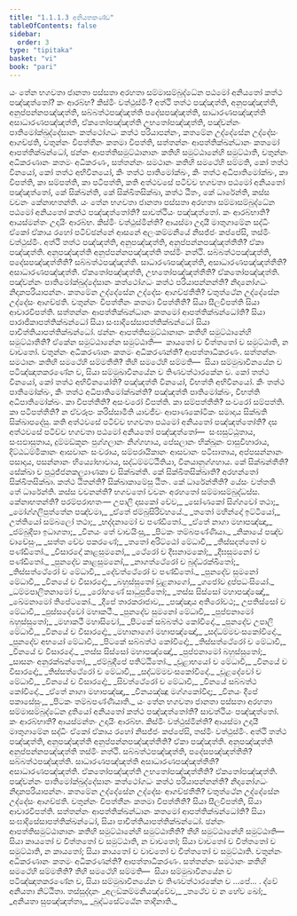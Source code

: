 ```yaml
---
title: "1.1.1.3 අනියතකණ්ඩ"
tableOfContents: false
sidebar:
  order: 3
type: "tipitaka"
basket: "vi"
book: "pari"
---
```



<DynamicBreadcrumb />

<Division number="21" book="pari">

<Paragraph number="60" book="pari">
යං තේන භගවතා ජානතා පස්සතා අරහතා සම්මාසම්බුද්ධේන පඨමෝ අනියතෝ කත්ථ පඤ්ඤත්තෝ? කං ආරබ්භ? කිස්මිං වත්ථුස්මිං? අත්ථි තත්ථ පඤ්ඤත්ති, අනුපඤ්ඤත්ති, අනුප්පන්නපඤ්ඤත්ති, සබ්බත්ථපඤ්ඤත්ති පදේසපඤ්ඤත්ති, සාධාරණපඤ්ඤත්ති අසාධාරණපඤ්ඤත්ති, ඒකතෝපඤ්ඤත්ති උභතෝපඤ්ඤත්ති, පඤ්චන්නං පාතිමෝක්ඛුද්දේසානං කත්ථෝගධං කත්ථ පරියාපන්නං, කතමේන උද්දේසේන උද්දේසං ආගච්ඡති, චතුන්නං විපත්තීනං කතමා විපත්ති, සත්තන්නං ආපත්තික්ඛන්ධානං කතමෝ ආපත්තික්ඛන්ධෝ, ඡන්නං ආපත්තිසමුට්ඨානානං කතිහි සමුට්ඨානේහි සමුට්ඨාති, චතුන්නං අධිකරණානං කතමං අධිකරණං, සත්තන්නං සමථානං කතිහි සමථේහි සම්මති, කෝ තත්ථ විනයෝ, කෝ තත්ථ අභිවිනයෝ, කිං තත්ථ පාතිමෝක්ඛං, කිං තත්ථ අධිපාතිමෝක්ඛං, කා විපත්ති, කා සම්පත්ති, කා පටිපත්ති, කති අත්ථවසේ පටිච්ච භගවතා පඨමෝ අනියතෝ පඤ්ඤත්තෝ, කේ සික්ඛන්ති, කේ සික්ඛිතසික්ඛා, කත්ථ ඨිතං, කේ ධාරේන්ති, කස්ස වචනං කේනාභතන්ති.
</Paragraph>

</Division>
<Division number="22" book="pari">

<Paragraph number="61" book="pari">
යං තේන භගවතා ජානතා පස්සතා අරහතා සම්මාසම්බුද්ධේන පඨමෝ අනියතෝ කත්ථ පඤ්ඤත්තෝති? සාවත්ථියං පඤ්ඤත්තෝ. කං ආරබ්භාති? ආයස්මන්තං උදායිං ආරබ්භ. කිස්මිං වත්ථුස්මින්ති? ආයස්මා උදායී මාතුගාමේන සද්ධිං ඒකෝ ඒකාය රහෝ පටිච්ඡන්නේ ආසනේ අලංකම්මනියේ නිසජ්ජං කප්පේසි, තස්මිං වත්ථුස්මිං. අත්ථි තත්ථ පඤ්ඤත්ති, අනුපඤ්ඤත්ති, අනුප්පන්නපඤ්ඤත්තීති? ඒකා පඤ්ඤත්ති. අනුපඤ්ඤත්ති අනුප්පන්නපඤ්ඤත්ති තස්මිං නත්ථි. සබ්බත්ථපඤ්ඤත්ති, පදේසපඤ්ඤත්තීති? සබ්බත්ථපඤ්ඤත්ති. සාධාරණපඤ්ඤත්ති, අසාධාරණපඤ්ඤත්තීති? අසාධාරණපඤ්ඤත්ති. ඒකතෝපඤ්ඤත්ති, උභතෝපඤ්ඤත්තීති? ඒකතෝපඤ්ඤත්ති. පඤ්චන්නං පාතිමෝක්ඛුද්දේසානං කත්ථෝගධං කත්ථ පරියාපන්නන්ති? නිදානෝගධං නිදානපරියාපන්නං. කතමේන උද්දේසේන උද්දේසං ආගච්ඡතීති? චතුත්ථේන උද්දේසේන උද්දේසං ආගච්ඡති. චතුන්නං විපත්තීනං කතමා විපත්තීති? සියා සීලවිපත්ති සියා ආචාරවිපත්ති. සත්තන්නං ආපත්තික්ඛන්ධානං කතමෝ ආපත්තික්ඛන්ධෝති? සියා පාරාජිකාපත්තික්ඛන්ධෝ සියා සංඝාදිසේසාපත්තික්ඛන්ධෝ සියා පාචිත්තියාපත්තික්ඛන්ධෝ. ඡන්නං ආපත්තිසමුට්ඨානානං කතිහි සමුට්ඨානේහි සමුට්ඨාතීති? ඒකේන සමුට්ඨානේන සමුට්ඨාති—  කායතෝ ච චිත්තතෝ ච සමුට්ඨාති, න වාචතෝ. චතුන්නං අධිකරණානං කතමං අධිකරණන්ති? ආපත්තාධිකරණං. සත්තන්නං සමථානං කතිහි සමථේහි සම්මතීති? තීහි සමථේහි සම්මති—  සියා සම්මුඛාවිනයේන ච පටිඤ්ඤාතකරණේන ච, සියා සම්මුඛාවිනයේන ච තිණවත්ථාරකේන ච. කෝ තත්ථ විනයෝ, කෝ තත්ථ අභිවිනයෝති? පඤ්ඤත්ති විනයෝ, විභත්ති අභිවිනයෝ. කිං තත්ථ පාතිමෝක්ඛං, කිං තත්ථ අධිපාතිමෝක්ඛන්ති? පඤ්ඤත්ති පාතිමෝක්ඛං, විභත්ති අධිපාතිමෝක්ඛං. කා විපත්තීති? අසංවරෝ විපත්ති. කා සම්පත්තීති? සංවරෝ සම්පත්ති. කා පටිපත්තීති? න ඒවරූපං කරිස්සාමීති යාවජීවං ආපාණකෝටිකං සමාදාය සික්ඛති සික්ඛාපදේසු. කති අත්ථවසේ පටිච්ච භගවතා පඨමෝ අනියතෝ පඤ්ඤත්තෝති? දස අත්ථවසේ පටිච්ච භගවතා පඨමෝ අනියතෝ පඤ්ඤත්තෝ—  සංඝසුට්ඨුතාය, සංඝඵාසුතාය, දුම්මඞ්කූනං පුග්ගලානං නිග්ගහාය, පේසලානං භික්ඛූනං ඵාසුවිහාරාය, දිට්ඨධම්මිකානං ආසවානං සංවරාය, සම්පරායිකානං ආසවානං පටිඝාතාය, අප්පසන්නානං පසාදාය, පසන්නානං භිය්‍යෝභාවාය, සද්ධම්මට්ඨිතියා, විනයානුග්ගහාය. කේ සික්ඛන්තීති? සේක්ඛා ච පුථුජ්ජනකල්‍යාණකා ච සික්ඛන්ති. කේ සික්ඛිතසික්ඛාති? අරහන්තෝ සික්ඛිතසික්ඛා. කත්ථ ඨිතන්ති? සික්ඛාකාමේසු ඨිතං. කේ ධාරේන්තීති? යේසං වත්තති තේ ධාරේන්ති. කස්ස වචනන්ති? භගවතෝ වචනං අරහතෝ සම්මාසම්බුද්ධස්ස. කේනාභතන්ති? පරම්පරාභතං—
</Paragraph>

<Paragraph number="62" type="verses" book="pari">
උපාලි දාසකෝ චේව,_  
_සෝණකෝ සිග්ගවෝ තථා;_  
_මෝග්ගලිපුත්තේන පඤ්චමා,_  
_ඒතේ ජම්බුසිරිව්හයේ._  

</Paragraph>

<Paragraph number="63" book="pari">
_තතෝ මහින්දෝ ඉට්ටියෝ,_  
උත්තියෝ සම්බලෝ තථා;_  
_භද්දනාමෝ ච පණ්ඩිතෝ._  

</Paragraph>

<Paragraph number="64" type="verses" book="pari">
_ඒතේ නාගා මහාපඤ්ඤා,_  
_ජම්බුදීපා ඉධාගතා;_  
_විනයං තේ වාචයිංසු,_  
_පිටකං තම්බපණ්ණියා._  

</Paragraph>

<Paragraph number="65" type="verses" book="pari">
_නිකායේ පඤ්ච වාචේසුං,_  
_සත්ත චේව පකරණේ;_  
_තතෝ අරිට්ඨෝ මේධාවී,_  
_තිස්සදත්තෝ ච පණ්ඩිතෝ._  

</Paragraph>

<Paragraph number="66" type="verses" book="pari">
_විසාරදෝ කාළසුමනෝ,_  
_ථේරෝ ච දීඝනාමකෝ;_  
_දීඝසුමනෝ ච පණ්ඩිතෝ._  

</Paragraph>

<Paragraph number="67" type="verses" book="pari">
_පුනදේව කාළසුමනෝ,_  
_නාගත්ථේරෝ ච බුද්ධරක්ඛිතෝ;_  
_තිස්සත්ථේරෝ ච මේධාවී,_  
_දේවත්ථේරෝ ච පණ්ඩිතෝ._  

</Paragraph>

<Paragraph number="68" type="verses" book="pari">
_පුනදේව සුමනෝ මේධාවී,_  
_විනයේ ච විසාරදෝ;_  
_බහුස්සුතෝ චූළනාගෝ,_  
_ගජෝව දුප්පධංසියෝ._  

</Paragraph>

<Paragraph number="69" type="verses" book="pari">
_ධම්මපාලිතනාමෝ ච,_  
_රෝහණේ සාධුපූජිතෝ;_  
_තස්ස සිස්සෝ මහාපඤ්ඤෝ,_  
_ඛේමනාමෝ තිපේටකෝ._  

</Paragraph>

<Paragraph number="70" type="verses" book="pari">
_දීපේ තාරකරාජාව,_  
_පඤ්ඤාය අතිරෝචථ;_  
උපතිස්සෝ ච මේධාවී,_  
_ඵුස්සදේවෝ මහාකථී._  

</Paragraph>

<Paragraph number="71" type="verses" book="pari">
_පුනදේව සුමනෝ මේධාවී,_  
_පුප්ඵනාමෝ බහුස්සුතෝ;_  
_මහාකථී මහාසිවෝ,_  
_පිටකේ සබ්බත්ථ කෝවිදෝ._  

</Paragraph>

<Paragraph number="72" type="verses" book="pari">
_පුනදේව උපාලි මේධාවී,_  
_විනයේ ච විසාරදෝ;_  
_මහානාගෝ මහාපඤ්ඤෝ,_  
_සද්ධම්මවංසකෝවිදෝ._  

</Paragraph>

<Paragraph number="73" type="verses" book="pari">
_පුනදේව අභයෝ මේධාවී,_  
_පිටකේ සබ්බත්ථ කෝවිදෝ;_  
_තිස්සත්ථේරෝ ච මේධාවී,_  
_විනයේ ච විසාරදෝ._  

</Paragraph>

<Paragraph number="74" type="verses" book="pari">
_තස්ස සිස්සෝ මහාපඤ්ඤෝ,_  
_පුප්ඵනාමෝ බහුස්සුතෝ;_  
_සාසනං අනුරක්ඛන්තෝ,_  
_ජම්බුදීපේ පතිට්ඨිතෝ._  

</Paragraph>

<Paragraph number="75" type="verses" book="pari">
_චූළාභයෝ ච මේධාවී,_  
_විනයේ ච විසාරදෝ;_  
_තිස්සත්ථේරෝ ච මේධාවී,_  
_සද්ධම්මවංසකෝවිදෝ._  

</Paragraph>

<Paragraph number="76" type="verses" book="pari">
_චූළදේවෝ ච මේධාවී,_  
_විනයේ ච විසාරදෝ;_  
_සිවත්ථේරෝ ච මේධාවී,_  
_විනයේ සබ්බත්ථ කෝවිදෝ._  

</Paragraph>

<Paragraph number="77" type="verses" book="pari">
_ඒතේ නාගා මහාපඤ්ඤා,_  
_විනයඤ්ඤූ මග්ගකෝවිදා;_  
_විනයං දීපේ පකාසේසුං,_  
_පිටකං තම්බපණ්ණියාති._  

</Paragraph>

</Division>
<Division number="23" book="pari">

<Paragraph number="78" book="pari">
යං තේන භගවතා ජානතා පස්සතා අරහතා සම්මාසම්බුද්ධේන දුතියෝ අනියතෝ කත්ථ පඤ්ඤත්තෝති? සාවත්ථියං පඤ්ඤත්තෝ. කං ආරබ්භාති? ආයස්මන්තං උදායිං ආරබ්භ. කිස්මිං වත්ථුස්මින්ති? ආයස්මා උදායී මාතුගාමේන සද්ධිං ඒකෝ ඒකාය රහෝ නිසජ්ජං කප්පේසි, තස්මිං වත්ථුස්මිං. අත්ථි තත්ථ පඤ්ඤත්ති, අනුපඤ්ඤත්ති අනුප්පන්නපඤ්ඤත්තීති? ඒකා පඤ්ඤත්ති. අනුපඤ්ඤත්ති අනුප්පන්නපඤ්ඤත්ති තස්මිං නත්ථි. සබ්බත්ථපඤ්ඤත්ති, පදේසපඤ්ඤත්තීති? සබ්බත්ථපඤ්ඤත්ති. සාධාරණපඤ්ඤත්ති අසාධාරණපඤ්ඤත්තීති? අසාධාරණපඤ්ඤත්ති. ඒකතෝපඤ්ඤත්ති උභතෝපඤ්ඤත්තීති? ඒකතෝපඤ්ඤත්ති. පඤ්චන්නං පාතිමෝක්ඛුද්දේසානං කත්ථෝගධං කත්ථ පරියාපන්නන්ති? නිදානෝගධං නිදානපරියාපන්නං. කතමේන උද්දේසේන උද්දේසං ආගච්ඡතීති? චතුත්ථේන උද්දේසේන උද්දේසං ආගච්ඡති. චතුන්නං විපත්තීනං කතමා විපත්තීති? සියා සීලවිපත්ති, සියා ආචාරවිපත්ති. සත්තන්නං ආපත්තික්ඛන්ධානං කතමෝ ආපත්තික්ඛන්ධෝති? සියා සංඝාදිසේසාපත්තික්ඛන්ධෝ, සියා පාචිත්තියාපත්තික්ඛන්ධෝ. ඡන්නං ආපත්තිසමුට්ඨානානං කතිහි සමුට්ඨානේහි සමුට්ඨාතීති? තීහි සමුට්ඨානේහි සමුට්ඨාති—  සියා කායතෝ ච චිත්තතෝ ච සමුට්ඨාති, න වාචතෝ; සියා වාචතෝ ච චිත්තතෝ ච සමුට්ඨාති, න කායතෝ; සියා කායතෝ ච වාචතෝ ච චිත්තතෝ ච සමුට්ඨාති. චතුන්නං අධිකරණානං කතමං අධිකරණන්ති? ආපත්තාධිකරණං. සත්තන්නං සමථානං කතිහි සමථේහි සම්මතීති? තීහි සමථේහි සම්මති—  සියා සම්මුඛාවිනයේන ච පටිඤ්ඤාතකරණේන ච, සියා සම්මුඛාවිනයේන ච තිණවත්ථාරකේන ච …පේ… .

</Paragraph>
</Division>

<Paragraph number="79" type="center" book="pari">
ද්වේ අනියතා නිට්ඨිතා.



</Paragraph>

<Paragraph number="80" type="center" book="pari">
තස්සුද්දානං


</Paragraph>

<Paragraph number="81" type="verses" book="pari">
_අලඞ්කම්මනියඤ්චේව,_  
_තථේව ච න හේව ඛෝ;_  
_අනියතා සුපඤ්ඤත්තා,_  
_බුද්ධසේට්ඨේන තාදිනාති._
</Paragraph>